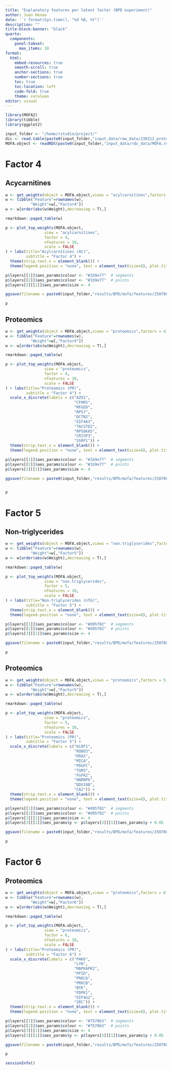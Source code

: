 ```yaml
---
title: "Explanatory features per latent factor (BPD experiment)"
author: Juan Henao
date: '`r format(Sys.time(), "%d %B, %Y")`'
description: ""
title-block-banner: "black"
quarto:
  components:
    panel-tabset:
      max_items: 10
format: 
  html:
    embed-resources: true
    smooth-scroll: true
    anchor-sections: true
    number-sections: true
    toc: true
    toc-location: left
    code-fold: true
    theme: cerulean
editor: visual
---
```


```r
library(MOFA2)
library(tibble)
library(ggplot2)

input_folder <- "/home/rstudio/project/"
dic <- read.table(paste0(input_folder,"input_data/raw_data/230212_proteomics_dictionary.tsv"),sep = "\t",header = TRUE,row.names = 1)
MOFA.object <- readRDS(paste0(input_folder,"input_data/rds_data/MOFA.rds"))
```

# Factor 4

## Acycarnitines

```r
w <- get_weights(object = MOFA.object,views = "acylcarnitines",factors = 4)[[1]]
w <- tibble("Feature"=rownames(w),
           "Weight"=w[,"Factor4"])
w <- w[order(abs(w$Weight),decreasing = T),]

rmarkdown::paged_table(w)

p <- plot_top_weights(MOFA.object,
                 view = "acylcarnitines",
                 factor = 4,
                 nfeatures = 10,
                 scale = FALSE
) + labs(title="Acylcarnitines (AC)",
         subtitle = "Factor 4") +
  theme(strip.text.x = element_blank()) +
  theme(legend.position = "none", text = element_text(size=8), plot.title = element_text(size=8))

p$layers[[1]]$aes_params$colour <- "#1b9e77"  # segments
p$layers[[2]]$aes_params$colour <- "#1b9e77"  # points
p$layers[3][[1]]$aes_params$size <- 4

ggsave(filename = paste0(input_folder,"results/BPD/mofa/features/250708_factor4_ac.pdf"),plot = p, width = 2.5,height = 2.5,units = "in")

p
```

## Proteomics

```r
w <- get_weights(object = MOFA.object,views = "proteomics",factors = 4)[[1]]
w <- tibble("Feature"=rownames(w),
           "Weight"=w[,"Factor4"])
w <- w[order(abs(w$Weight),decreasing = T),]

rmarkdown::paged_table(w)

p <- plot_top_weights(MOFA.object,
                 view = "proteomics",
                 factor = 4,
                 nfeatures = 10,
                 scale = FALSE
) + labs(title="Proteomics (PR)",
         subtitle = "Factor 4") +
  scale_x_discrete(labels = c("AZU1",
                              "CFHR5",
                              "MFGE8",
                              "RPS7",
                              "DCTN2",
                              "EIF4A3",
                              "TACSTD2",
                              "RPS6KA5",
                              "CRISP3",
                              "SSRP1")) +
  theme(strip.text.x = element_blank()) +
  theme(legend.position = "none", text = element_text(size=8), plot.title = element_text(size=8))

p$layers[[1]]$aes_params$colour <- "#1b9e77"  # segments
p$layers[[2]]$aes_params$colour <- "#1b9e77"  # points
p$layers[3][[1]]$aes_params$size <- 4

ggsave(filename = paste0(input_folder,"results/BPD/mofa/features/250708_factor4_pr.pdf"),plot = p, width = 2.5,height = 2.5,units = "in")


p
```

# Factor 5

## Non-triglycerides

```r
w <- get_weights(object = MOFA.object,views = "non.triglycerides",factors = 5)[[1]]
w <- tibble("Feature"=rownames(w),
           "Weight"=w[,"Factor5"])
w <- w[order(abs(w$Weight),decreasing = T),]

rmarkdown::paged_table(w)

p <- plot_top_weights(MOFA.object,
                 view = "non.triglycerides",
                 factor = 5,
                 nfeatures = 10,
                 scale = FALSE
) + labs(title="Non-triglycerides (nTG)",
         subtitle = "Factor 5") +
  theme(strip.text.x = element_blank()) +
  theme(legend.position = "none", text = element_text(size=8), plot.title = element_text(size=8))

p$layers[[1]]$aes_params$colour <- "#d95f02"  # segments
p$layers[[2]]$aes_params$colour <- "#d95f02"  # points
p$layers[3][[1]]$aes_params$size <- 4

ggsave(filename = paste0(input_folder,"results/BPD/mofa/features/250708_factor5_ntg.pdf"),plot = p, width = 2.5,height = 2.5,units = "in")

p
```

## Proteomics

```r
w <- get_weights(object = MOFA.object,views = "proteomics",factors = 5)[[1]]
w <- tibble("Feature"=rownames(w),
           "Weight"=w[,"Factor5"])
w <- w[order(abs(w$Weight),decreasing = T),]

rmarkdown::paged_table(w)

p <- plot_top_weights(MOFA.object,
                 view = "proteomics",
                 factor = 5,
                 nfeatures = 10,
                 scale = FALSE
) + labs(title="Proteomics (PR)",
         subtitle = "Factor 5") +
  scale_x_discrete(labels = c("KLRF1",
                              "ROBO3",
                              "KRAS",
                              "MICA",
                              "PDGFC",
                              "TGM3",
                              "FGFR2",
                              "HNRNPK",
                              "DDX19B",
                              "CA2")) +
  theme(strip.text.x = element_blank()) +
  theme(legend.position = "none", text = element_text(size=8), plot.title = element_text(size=8))

p$layers[[1]]$aes_params$colour <- "#d95f02"  # segments
p$layers[[2]]$aes_params$colour <- "#d95f02"  # points
p$layers[3][[1]]$aes_params$size <- 4
p$layers[3][[1]]$aes_params$y <- p$layers[3][[1]]$aes_params$y + 0.05

ggsave(filename = paste0(input_folder,"results/BPD/mofa/features/250708_factor5_pr.pdf"),plot = p, width = 2.5,height = 2.5,units = "in")

p
```

# Factor 6

## Proteomics

```r
w <- get_weights(object = MOFA.object,views = "proteomics",factors = 6)[[1]]
w <- tibble("Feature"=rownames(w),
           "Weight"=w[,"Factor6"])
w <- w[order(abs(w$Weight),decreasing = T),]

rmarkdown::paged_table(w)

p <- plot_top_weights(MOFA.object,
                 view = "proteomics",
                 factor = 6,
                 nfeatures = 10,
                 scale = FALSE
) + labs(title="Proteomics (PR)",
         subtitle = "Factor 6") +
  scale_x_discrete(labels = c("PAK6",
                              "LYN",
                              "MAPKAPK2",
                              "PPID",
                              "PRKCA",
                              "PRKCB",
                              "BTK",
                              "PDPK1",
                              "EIF4G2",
                              "SRC")) +
  theme(strip.text.x = element_blank()) +
  theme(legend.position = "none", text = element_text(size=8), plot.title = element_text(size=8))

p$layers[[1]]$aes_params$colour <- "#7570b3"  # segments
p$layers[[2]]$aes_params$colour <- "#7570b3"  # points
p$layers[3][[1]]$aes_params$size <- 4
p$layers[3][[1]]$aes_params$y <- p$layers[3][[1]]$aes_params$y + 0.05

ggsave(filename = paste0(input_folder,"results/BPD/mofa/features/250708_factor6_pr.pdf"),plot = p, width = 2.5,height = 2.5,units = "in")

p
```

```r
sessionInfo()
```
